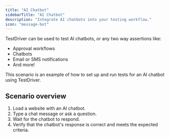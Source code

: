 ```yaml
---
title: "AI Chatbot"
sidebarTitle: "AI Chatbot"
description: "Integrate AI chatbots into your testing workflow."
icon: "message-bot"
---
```



TestDriver can be used to test AI chatbots, or any two way assertions like: 
- Approval workflows
- Chatbots
- Email or SMS notifications
- And more!


This scenario is an example of how to set up and run tests for an AI chatbot using TestDriver.

<TestPrereqs />

## Scenario overview
1. Load a website with an AI chatbot. 
2. Type a chat message or ask a question.
3. Wait for the chatbot to respond.
4. Verify that the chatbot's response is correct and meets the expected criteria.

